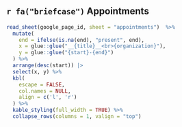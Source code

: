 ## `r fa("briefcase")` Appointments

```r

read_sheet(google_page_id, sheet = "appointments")  %>%
  mutate(
    end = ifelse(is.na(end), "present", end),
    x = glue::glue("__{title}__<br>{organization}"),
    y = glue::glue("{start}-{end}")
  ) %>% 
  arrange(desc(start)) |> 
  select(x, y) %>% 
  kbl(
    escape = FALSE,
    col.names = NULL,
    align = c('l', 'r')
  ) %>%
  kable_styling(full_width = TRUE) %>%
  collapse_rows(columns = 1, valign = "top")

```